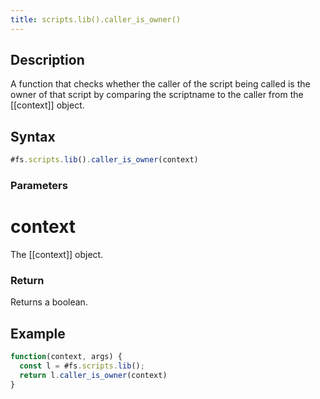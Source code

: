 ```yaml
---
title: scripts.lib().caller_is_owner()
---
```


## Description

A function that checks whether the caller of the script being called is the owner of that script by comparing the scriptname to the caller from the [[context]] object.

## Syntax

```js
#fs.scripts.lib().caller_is_owner(context)
```

### Parameters

# context

The [[context]] object.

### Return

Returns a boolean.

## Example

```js
function(context, args) {
  const l = #fs.scripts.lib();
  return l.caller_is_owner(context)
}
```
